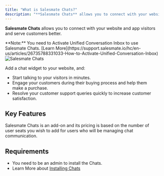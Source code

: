 ```yaml
---
title: "What is Salesmate Chats?"
description: "**Salesmate Chats** allows you to connect with your website and app visitors and serve customers better...."
---
```


**Salesmate Chats** allows you to connect with your website and app visitors and serve customers better.

<Note>
  **Note:** You need to Activate Unified Conversation Inbox to use Salesmate
  Chats. [Learn
  More](https://support.salesmate.io/hc/en-us/articles/26735788331033-How-to-Activate-Unified-Conversation-Inbox)
</Note>

<Frame>
  <img
    src="https://support.salesmate.io/hc/article_attachments/50983917208345"
    alt="Salesmate Chats"
  />
</Frame>

Add a chat widget to your website, and:

- Start talking to your visitors in minutes.
- Engage your customers during their buying process and help them make a purchase.
- Resolve your customer support queries quickly to increase customer satisfaction.

## Key Features

Salesmate Chats is an add-on and its pricing is based on the number of user seats you wish to add for users who will be managing chat communication.

## Requirements

- You need to be an admin to install the Chats.
- Learn More about [Installing Chats](https://support.salesmate.io/hc/en-us/articles/26825530206745-How-to-Install-Salesmate-Chat)
